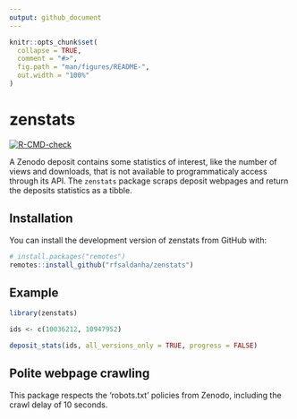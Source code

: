 ```yaml
---
output: github_document
---
```


<!-- README.md is generated from README.Rmd. Please edit that file -->

```r
knitr::opts_chunk$set(
  collapse = TRUE,
  comment = "#>",
  fig.path = "man/figures/README-",
  out.width = "100%"
)
```

# zenstats

<!-- badges: start -->
[![R-CMD-check](https://github.com/rfsaldanha/zenstats/actions/workflows/R-CMD-check.yaml/badge.svg)](https://github.com/rfsaldanha/zenstats/actions/workflows/R-CMD-check.yaml)
<!-- badges: end -->

A Zenodo deposit contains some statistics of interest, like the number of views and downloads, that is not available to programmaticaly access through its API. The `zenstats` package scraps deposit webpages and return the deposits statistics as a tibble.

## Installation

You can install the development version of zenstats from GitHub with:

``` r
# install.packages("remotes")
remotes::install_github("rfsaldanha/zenstats")
```

## Example 

```r
library(zenstats)

ids <- c(10036212, 10947952)

deposit_stats(ids, all_versions_only = TRUE, progress = FALSE)
```

## Polite webpage crawling

This package respects the 'robots.txt' policies from Zenodo, including the crawl delay of 10 seconds.

